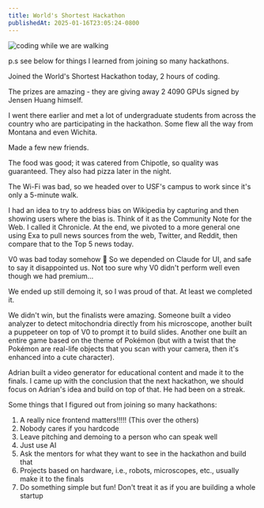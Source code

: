 ```yaml
---
title: World's Shortest Hackathon
publishedAt: 2025-01-16T23:05:24-0800
---
```


<Image src="/images/hackathon.png" alt="coding while we are walking" />

p.s see below for things I learned from joining so many hackathons.

Joined the World's Shortest Hackathon today, 2 hours of coding.

The prizes are amazing - they are giving away 2 4090 GPUs signed by Jensen Huang himself.

I went there earlier and met a lot of undergraduate students from across the country who are participating in the hackathon. Some flew all the way from Montana and even Wichita.

Made a few new friends.

The food was good; it was catered from Chipotle, so quality was guaranteed. They also had pizza later in the night.

The Wi-Fi was bad, so we headed over to USF's campus to work since it's only a 5-minute walk.

I had an idea to try to address bias on Wikipedia by capturing and then showing users where the bias is. Think of it as the Community Note for the Web. I called it Chronicle. At the end, we pivoted to a more general one using Exa to pull news sources from the web, Twitter, and Reddit, then compare that to the Top 5 news today.

V0 was bad today somehow 🥲 So we depended on Claude for UI, and safe to say it disappointed us. Not too sure why V0 didn't perform well even though we had premium...

We ended up still demoing it, so I was proud of that. At least we completed it.

We didn't win, but the finalists were amazing. Someone built a video analyzer to detect mitochondria directly from his microscope, another built a puppeteer on top of V0 to prompt it to build slides. Another one built an entire game based on the theme of Pokémon (but with a twist that the Pokémon are real-life objects that you scan with your camera, then it's enhanced into a cute character).

Adrian built a video generator for educational content and made it to the finals. I came up with the conclusion that the next hackathon, we should focus on Adrian's idea and build on top of that. He had been on a streak.

Some things that I figured out from joining so many hackathons:

1. A really nice frontend matters!!!!! (This over the others)
2. Nobody cares if you hardcode
3. Leave pitching and demoing to a person who can speak well
4. Just use AI
5. Ask the mentors for what they want to see in the hackathon and build that
6. Projects based on hardware, i.e., robots, microscopes, etc., usually make it to the finals
7. Do something simple but fun! Don't treat it as if you are building a whole startup
